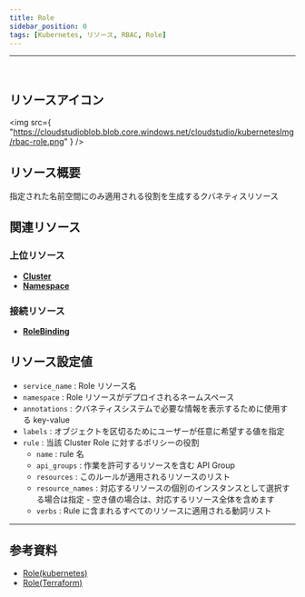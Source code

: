 ```yaml
---
title: Role
sidebar_position: 0
tags: [Kubernetes, リソース, RBAC, Role]
---
```


<hr />
<br />

## リソースアイコン

<img
    src={
        "https://cloudstudioblob.blob.core.windows.net/cloudstudio/kubernetesImg/rbac-role.png"
    }
/>

## リソース概要

指定された名前空間にのみ適用される役割を生成するクバネティスリソース

## 関連リソース

### 上位リソース

-   [**Cluster**](https://docs.cstudio.app/ja/docs/resource/kubernetes/Base/Cluster)
-   [**Namespace**](https://docs.cstudio.app/ja/docs/resource/kubernetes/Core/Namespace)

### 接続リソース

-   [**RoleBinding**](https://docs.cstudio.app/ja/docs/resource/kubernetes/Rbac/RoleBinding)

## リソース設定値

-   `service_name` : Role リソース名
-   `namespace` : Role リソースがデプロイされるネームスペース
-   `annotations` : クバネティスシステムで必要な情報を表示するために使用する key-value
-   `labels` : オブジェクトを区切るためにユーザーが任意に希望する値を指定
-   `rule` : 当該 Cluster Role に対するポリシーの役割
    -   `name` : rule 名
    -   `api_groups` : 作業を許可するリソースを含む API Group
    -   `resources` : このルールが適用されるリソースのリスト
    -   `resource_names` : 対応するリソースの個別のインスタンスとして選択する場合は指定 - 空き値の場合は、対応するリソース全体を含めます
    -   `verbs` : Rule に含まれるすべてのリソースに適用される動詞リスト

---

## 参考資料

-   [Role(kubernetes)](https://kubernetes.io/docs/reference/access-authn-authz/rbac/#role-and-clusterrole)
-   [Role(Terraform)](https://registry.terraform.io/providers/hashicorp/kubernetes/latest/docs/resources/role)
